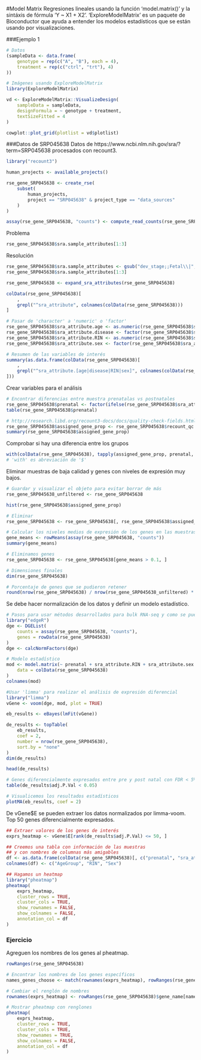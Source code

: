 
#Model Matrix
Regresiones lineales usando la función 'model.matrix()' y la sintáxis de fórmula 'Y ~ X1 + X2'.
'ExploreModelMatrix' es un paquete de Bioconductor que  ayuda a entender los modelos estadísticos que se están usando por visualizaciones.


###Ejemplo 1

```r
# Datos 
(sampleData <- data.frame(
    genotype = rep(c("A", "B"), each = 4),
    treatment = rep(c("ctrl", "trt"), 4)
))

```

```r
# Imágenes usando ExploreModelMatrix
library(ExploreModelMatrix)

vd <- ExploreModelMatrix::VisualizeDesign(
    sampleData = sampleData,
    designFormula = ~ genotype + treatment,
    textSizeFitted = 4
)

cowplot::plot_grid(plotlist = vd$plotlist)
```


###Datos de SRP045638
Datos de https://www.ncbi.nlm.nih.gov/sra/?term=SRP045638 procesados con recount3. 

```r
library("recount3")

human_projects <- available_projects()

rse_gene_SRP045638 <- create_rse(
    subset(
        human_projects,
        project == "SRP045638" & project_type == "data_sources"
    )
)

assay(rse_gene_SRP045638, "counts") <- compute_read_counts(rse_gene_SRP045638)

```
Problema
```r
rse_gene_SRP045638$sra.sample_attributes[1:3]
```
Resolución
```r
rse_gene_SRP045638$sra.sample_attributes <- gsub("dev_stage;;Fetal\\|", "", rse_gene_SRP045638$sra.sample_attributes)
rse_gene_SRP045638$sra.sample_attributes[1:3]
```

```r
rse_gene_SRP045638 <- expand_sra_attributes(rse_gene_SRP045638)

colData(rse_gene_SRP045638)[
    ,
    grepl("^sra_attribute", colnames(colData(rse_gene_SRP045638)))
]
```

```r
# Pasar de 'character' a 'numeric' o 'factor'
rse_gene_SRP045638$sra_attribute.age <- as.numeric(rse_gene_SRP045638$sra_attribute.age)
rse_gene_SRP045638$sra_attribute.disease <- factor(rse_gene_SRP045638$sra_attribute.disease)
rse_gene_SRP045638$sra_attribute.RIN <- as.numeric(rse_gene_SRP045638$sra_attribute.RIN)
rse_gene_SRP045638$sra_attribute.sex <- factor(rse_gene_SRP045638$sra_attribute.sex)

# Resumen de las variables de interés
summary(as.data.frame(colData(rse_gene_SRP045638)[
    ,
    grepl("^sra_attribute.[age|disease|RIN|sex]", colnames(colData(rse_gene_SRP045638)))
]))
```

Crear variables para el análisis
```r
# Encontrar diferencias entre muestra prenatalas vs postnatales
rse_gene_SRP045638$prenatal <- factor(ifelse(rse_gene_SRP045638$sra_attribute.age < 0, "prenatal", "postnatal"))
table(rse_gene_SRP045638$prenatal)
```

```r
# http://research.libd.org/recount3-docs/docs/quality-check-fields.html
rse_gene_SRP045638$assigned_gene_prop <- rse_gene_SRP045638$recount_qc.gene_fc_count_all.assigned / rse_gene_SRP045638$recount_qc.gene_fc_count_all.total
summary(rse_gene_SRP045638$assigned_gene_prop)
```

Comprobar si hay una diferencia entre los grupos
```r
with(colData(rse_gene_SRP045638), tapply(assigned_gene_prop, prenatal, summary))
# 'with' es abreviación de '$'
```

Eliminar muestras de baja calidad y genes con niveles de expresión muy bajos.
```r
# Guardar y visualizar el objeto para evitar borrar de más
rse_gene_SRP045638_unfiltered <- rse_gene_SRP045638

hist(rse_gene_SRP045638$assigned_gene_prop)
```

```r
# Eliminar 
rse_gene_SRP045638 <- rse_gene_SRP045638[, rse_gene_SRP045638$assigned_gene_prop > 0.3]

# Calcular los niveles medios de expresión de los genes en las muestras.
gene_means <- rowMeans(assay(rse_gene_SRP045638, "counts"))
summary(gene_means)
```

```r
# Eliminamos genes
rse_gene_SRP045638 <- rse_gene_SRP045638[gene_means > 0.1, ]

# Dimensiones finales
dim(rse_gene_SRP045638)

# Porcentaje de genes que se pudieron retener
round(nrow(rse_gene_SRP045638) / nrow(rse_gene_SRP045638_unfiltered) * 100, 2)
```

Se debe hacer normalización de los datos y definir un modelo estadístico. 

```r
# Pasos para usar métodos desarrollados para bulk RNA-seq y como se pueden usar en scRNA-seq.
library("edgeR") 
dge <- DGEList(
    counts = assay(rse_gene_SRP045638, "counts"),
    genes = rowData(rse_gene_SRP045638)
)
dge <- calcNormFactors(dge)
```

```r
# Modelo estadístico
mod <- model.matrix(~ prenatal + sra_attribute.RIN + sra_attribute.sex + assigned_gene_prop,
    data = colData(rse_gene_SRP045638)
)
colnames(mod)
```

```r
#Usar 'limma' para realizar el análisis de expresión diferencial 
library("limma")
vGene <- voom(dge, mod, plot = TRUE)

```

```r
eb_results <- eBayes(lmFit(vGene))

de_results <- topTable(
    eb_results,
    coef = 2,
    number = nrow(rse_gene_SRP045638),
    sort.by = "none"
)
dim(de_results)
```

```r
head(de_results)
```

```r
# Genes diferencialmente expresados entre pre y post natal con FDR < 5%
table(de_results$adj.P.Val < 0.05)
```

```r
# Visualicemos los resultados estadísticos
plotMA(eb_results, coef = 2)
```

De vGene$E se pueden extraer los datos normalizados por limma-voom. Top 50 genes diferencialmente expresados.

```r
## Extraer valores de los genes de interés
exprs_heatmap <- vGene$E[rank(de_results$adj.P.Val) <= 50, ]

## Creemos una tabla con información de las muestras
## y con nombres de columnas más amigables
df <- as.data.frame(colData(rse_gene_SRP045638)[, c("prenatal", "sra_attribute.RIN", "sra_attribute.sex")])
colnames(df) <- c("AgeGroup", "RIN", "Sex")

## Hagamos un heatmap
library("pheatmap")
pheatmap(
    exprs_heatmap,
    cluster_rows = TRUE,
    cluster_cols = TRUE,
    show_rownames = FALSE,
    show_colnames = FALSE,
    annotation_col = df
)
```

### Ejercicio
Agreguen los nombres de los genes al pheatmap.

```r
rowRanges(rse_gene_SRP045638)
```

```r
# Encontrar los nombres de los genes específicos
names_genes_choose <- match(rownames(exprs_heatmap), rowRanges(rse_gene_SRP045638)$gene_id)

# Cambiar el renglón de nombres 
rownames(exprs_heatmap) <- rowRanges(rse_gene_SRP045638)$gene_name[names_genes_choose]

# Mostrar pheatmap con renglones
pheatmap(
    exprs_heatmap,
    cluster_rows = TRUE,
    cluster_cols = TRUE,
    show_rownames = TRUE,
    show_colnames = FALSE,
    annotation_col = df
)
```


